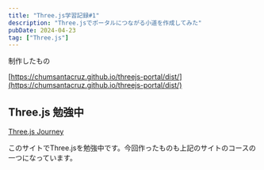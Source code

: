 ```yaml
---
title: "Three.js学習記録#1"
description: "Three.jsでポータルにつながる小道を作成してみた"
pubDate: 2024-04-23
tag: ["Three.js"]
---
```



制作したもの

[https://chumsantacruz.github.io/threejs-portal/dist/](https://chumsantacruz.github.io/threejs-portal/dist/)

## Three.js 勉強中

[Three.js Journey](https://threejs-journey.com/)

このサイトでThree.jsを勉強中です。今回作ったものも上記のサイトのコースの一つになっています。

